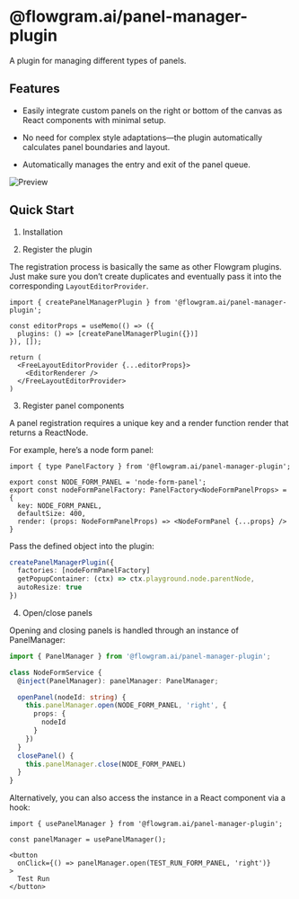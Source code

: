 
# @flowgram.ai/panel-manager-plugin

A plugin for managing different types of panels.

## Features

- Easily integrate custom panels on the right or bottom of the canvas as React components with minimal setup.

- No need for complex style adaptations—the plugin automatically calculates panel boundaries and layout.

- Automatically manages the entry and exit of the panel queue.

![Preview](@/public/plugin/panel-manager-1.png)

## Quick Start

1. Installation

<PackageManagerTabs command="install @flowgram.ai/panel-manager-plugin" />

2. Register the plugin

The registration process is basically the same as other Flowgram plugins. Just make sure you don’t create duplicates and eventually pass it into the corresponding `LayoutEditorProvider`.

```tsx
import { createPanelManagerPlugin } from '@flowgram.ai/panel-manager-plugin';

const editorProps = useMemo(() => ({
  plugins: () => [createPanelManagerPlugin({})]
}), []);

return (
  <FreeLayoutEditorProvider {...editorProps}>
    <EditorRenderer />
  </FreeLayoutEditorProvider>
)
```

3. Register panel components

A panel registration requires a unique key and a render function render that returns a ReactNode.

For example, here’s a node form panel:

```tsx
import { type PanelFactory } from '@flowgram.ai/panel-manager-plugin';

export const NODE_FORM_PANEL = 'node-form-panel';
export const nodeFormPanelFactory: PanelFactory<NodeFormPanelProps> = {
  key: NODE_FORM_PANEL,
  defaultSize: 400,
  render: (props: NodeFormPanelProps) => <NodeFormPanel {...props} />
}
```

Pass the defined object into the plugin:

```ts
createPanelManagerPlugin({
  factories: [nodeFormPanelFactory]
  getPopupContainer: (ctx) => ctx.playground.node.parentNode,
  autoResize: true
})
```

4. Open/close panels

Opening and closing panels is handled through an instance of PanelManager:

```ts
import { PanelManager } from '@flowgram.ai/panel-manager-plugin';

class NodeFormService {
  @inject(PanelManager): panelManager: PanelManager;

  openPanel(nodeId: string) {
    this.panelManager.open(NODE_FORM_PANEL, 'right', {
      props: {
        nodeId
      }
    })
  }
  closePanel() {
    this.panelManager.close(NODE_FORM_PANEL)
  }
}
```

Alternatively, you can also access the instance in a React component via a hook:

```tsx
import { usePanelManager } from '@flowgram.ai/panel-manager-plugin';

const panelManager = usePanelManager();

<button
  onClick={() => panelManager.open(TEST_RUN_FORM_PANEL, 'right')}
>
  Test Run
</button>
```
